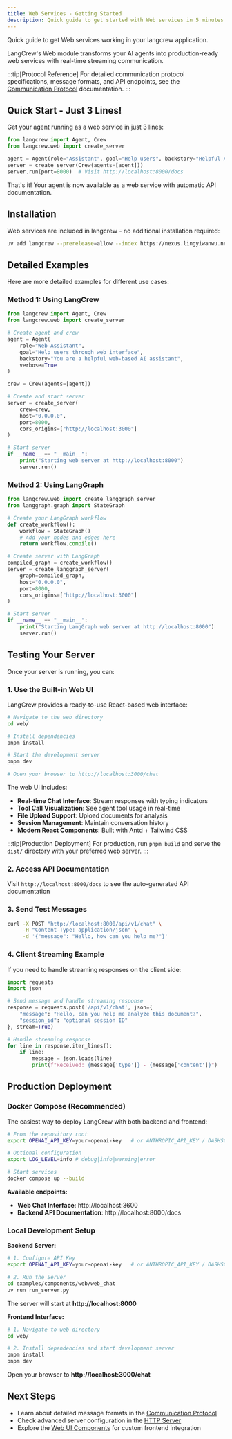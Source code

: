 ```yaml
---
title: Web Services - Getting Started
description: Quick guide to get started with Web services in 5 minutes
---
```


Quick guide to get Web services working in your langcrew application.

LangCrew's Web module transforms your AI agents into production-ready web services with real-time streaming communication.

:::tip[Protocol Reference]
For detailed communication protocol specifications, message formats, and API endpoints, see the [Communication Protocol](/guides/web/protocol) documentation.
:::

## Quick Start - Just 3 Lines!

Get your agent running as a web service in just 3 lines:

```python
from langcrew import Agent, Crew
from langcrew.web import create_server

agent = Agent(role="Assistant", goal="Help users", backstory="Helpful AI")
server = create_server(Crew(agents=[agent]))
server.run(port=8000)  # Visit http://localhost:8000/docs
```

That's it! Your agent is now available as a web service with automatic API documentation.

## Installation

Web services are included in langcrew - no additional installation required:

```bash
uv add langcrew --prerelease=allow --index https://nexus.lingyiwanwu.net/repository/pypi-hosted/simple
```

## Detailed Examples

Here are more detailed examples for different use cases:

### Method 1: Using LangCrew

```python
from langcrew import Agent, Crew
from langcrew.web import create_server

# Create agent and crew
agent = Agent(
    role="Web Assistant",
    goal="Help users through web interface",
    backstory="You are a helpful web-based AI assistant",
    verbose=True
)

crew = Crew(agents=[agent])

# Create and start server
server = create_server(
    crew=crew,
    host="0.0.0.0",
    port=8000,
    cors_origins=["http://localhost:3000"]
)

# Start server
if __name__ == "__main__":
    print("Starting web server at http://localhost:8000")
    server.run()
```

### Method 2: Using LangGraph

```python
from langcrew.web import create_langgraph_server
from langgraph.graph import StateGraph

# Create your LangGraph workflow
def create_workflow():
    workflow = StateGraph()
    # Add your nodes and edges here
    return workflow.compile()

# Create server with LangGraph
compiled_graph = create_workflow()
server = create_langgraph_server(
    graph=compiled_graph,
    host="0.0.0.0",
    port=8000,
    cors_origins=["http://localhost:3000"]
)

# Start server
if __name__ == "__main__":
    print("Starting LangGraph web server at http://localhost:8000")
    server.run()
```

## Testing Your Server

Once your server is running, you can:

### 1. Use the Built-in Web UI

LangCrew provides a ready-to-use React-based web interface:

```bash
# Navigate to the web directory
cd web/

# Install dependencies
pnpm install

# Start the development server
pnpm dev

# Open your browser to http://localhost:3000/chat
```

The web UI includes:
- **Real-time Chat Interface**: Stream responses with typing indicators
- **Tool Call Visualization**: See agent tool usage in real-time
- **File Upload Support**: Upload documents for analysis
- **Session Management**: Maintain conversation history
- **Modern React Components**: Built with Antd + Tailwind CSS

:::tip[Production Deployment]
For production, run `pnpm build` and serve the `dist/` directory with your preferred web server.
:::

### 2. Access API Documentation
Visit `http://localhost:8000/docs` to see the auto-generated API documentation

### 3. Send Test Messages
```bash
curl -X POST "http://localhost:8000/api/v1/chat" \
     -H "Content-Type: application/json" \
     -d '{"message": "Hello, how can you help me?"}'
```

### 4. Client Streaming Example

If you need to handle streaming responses on the client side:

```python
import requests
import json

# Send message and handle streaming response
response = requests.post('/api/v1/chat', json={
    "message": "Hello, can you help me analyze this document?",
    "session_id": "optional session ID"
}, stream=True)

# Handle streaming response
for line in response.iter_lines():
    if line:
        message = json.loads(line)
        print(f"Received: {message['type']} - {message['content']}")
```

## Production Deployment

### Docker Compose (Recommended)

The easiest way to deploy LangCrew with both backend and frontend:

```bash
# From the repository root
export OPENAI_API_KEY=your-openai-key   # or ANTHROPIC_API_KEY / DASHSCOPE_API_KEY

# Optional configuration
export LOG_LEVEL=info # debug|info|warning|error

# Start services
docker compose up --build
```

**Available endpoints:**
- **Web Chat Interface**: http://localhost:3600
- **Backend API Documentation**: http://localhost:8000/docs

### Local Development Setup

**Backend Server:**
```bash
# 1. Configure API Key
export OPENAI_API_KEY=your-openai-key   # or ANTHROPIC_API_KEY / DASHSCOPE_API_KEY

# 2. Run the Server
cd examples/components/web/web_chat
uv run run_server.py
```

The server will start at **http://localhost:8000**

**Frontend Interface:**
```bash
# 1. Navigate to web directory
cd web/

# 2. Install dependencies and start development server
pnpm install
pnpm dev
```

Open your browser to **http://localhost:3000/chat**

## Next Steps

- Learn about detailed message formats in the [Communication Protocol](/guides/web/protocol)
- Check advanced server configuration in the [HTTP Server](/guides/web/http-server)
- Explore the [Web UI Components](/guides/web/ui-components) for custom frontend integration